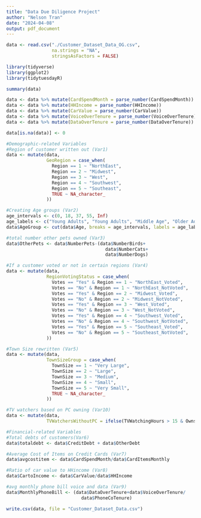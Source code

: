 ---
title: "Data Due Diligence Project"
author: "Nelson Tran"
date: "2024-04-08"
output: pdf_document
---

```{r}
data <- read.csv("./Customer_Dataset_Data_OG.csv",
                 na.strings = "NA",
                 stringsAsFactors = FALSE)
```

```{r}
library(tidyverse)
library(ggplot2)
library(tidytuesdayR)
```


```{r}
summary(data)
```

```{r}
data <- data %>% mutate(CardSpendMonth = parse_number(CardSpendMonth))
data <- data %>% mutate(HHIncome = parse_number(HHIncome))
data <- data %>% mutate(CarValue = parse_number(CarValue))
data <- data %>% mutate(VoiceOverTenure = parse_number(VoiceOverTenure))
data <- data %>% mutate(DataOverTenure = parse_number(DataOverTenure))

data[is.na(data)] <- 0
```

```{r}
#Demographic-related Variables
#Region of customer written out (Var1)
data <- mutate(data,
               GeoRegion = case_when(
                 Region == 1 ~ "NorthEast",
                 Region == 2 ~ "Midwest",
                 Region == 3 ~ "West",
                 Region == 4 ~ "Southwest",
                 Region == 5 ~ "Southeast",
                 TRUE ~ NA_character_
               ))

#Creating Age groups (Var2)
age_intervals <- c(0, 18, 37, 55, Inf)
age_labels <- c("Young Adults", "Young Adults", "Middle Age", "Older Adults")
data$AgeGroup <- cut(data$Age, breaks = age_intervals, labels = age_labels, right = FALSE)

#total number other pets owned (Var3)
data$OtherPets <- data$NumberPets-(data$NumberBirds+
                                     data$NumberCats+
                                     data$NumberDogs)

#If a customer voted or not in certain regions (Var4)
data <- mutate(data,
               RegionVotingStatus = case_when(
                 Votes == "Yes" & Region == 1 ~ "NorthEast_Voted",
                 Votes == "No" & Region == 1 ~ "NorthEast_NotVoted",
                 Votes == "Yes" & Region == 2 ~ "Midwest_Voted",
                 Votes == "No" & Region == 2 ~ "Midwest_NotVoted",
                 Votes == "Yes" & Region == 3 ~ "West_Voted",
                 Votes == "No" & Region == 3 ~ "West_NotVoted",
                 Votes == "Yes" & Region == 4 ~ "Southwest_Voted",
                 Votes == "No" & Region == 4 ~ "Southwest_NotVoted",
                 Votes == "Yes" & Region == 5 ~ "Southeast_Voted",
                 Votes == "No" & Region == 5 ~ "Southeast_NotVoted",
               ))

#Town Size rewritten (Var5)
data <- mutate(data,
               TownSizeGroup = case_when(
                 TownSize == 1 ~ "Very Large",
                 TownSize == 2 ~ "Large",
                 TownSize == 3 ~ "Medium",
                 TownSize == 4 ~ "Small",
                 TownSize == 5 ~ "Very Small",
                 TRUE ~ NA_character_
               ))

#TV watchers based on PC owning (Var10)
data <- mutate(data,
               TVWatchersWithoutPC = ifelse(TVWatchingHours > 15 & OwnsPC == "No", "Yes", "No"))

#Financial-related Variables
#Total debts of customers(Var6)
data$totaldebt <- data$CreditDebt + data$OtherDebt

#Average Cost of Items on Credit Cards (Var7)
data$avgcostitem <- data$CardSpendMonth/data$CardItemsMonthly

#Ratio of car value to HHincome (Var8)
data$CartoIncome <- data$CarValue/data$HHIncome

#avg monthly phone bill voice and data (Var9)
data$MonthlyPhoneBill <- (data$DataOverTenure+data$VoiceOverTenure/
                            data$PhoneCoTenure)

```

```{r}
write.csv(data, file = "Customer_Dataset_Data.csv")
```